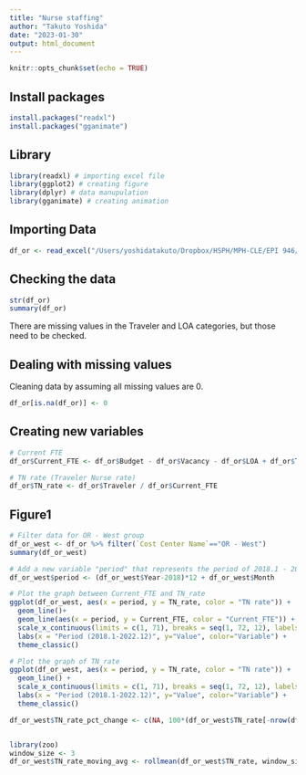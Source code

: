 ```yaml
---
title: "Nurse staffing"
author: "Takuto Yoshida"
date: "2023-01-30"
output: html_document
---
```


```r
knitr::opts_chunk$set(echo = TRUE)
```

## Install packages
```r
install.packages("readxl")
install.packages("gganimate")
```

## Library
```r
library(readxl) # importing excel file
library(ggplot2) # creating figure
library(dplyr) # data manupulation
library(gganimate) # creating animation
```

## Importing Data
```r
df_or <- read_excel("/Users/yoshidatakuto/Dropbox/HSPH/MPH-CLE/EPI 946/Dataset/Staffing_Data.xlsx")
```

## Checking the data
```r
str(df_or)
summary(df_or)
```
There are missing values in the Traveler and LOA categories, but those need to be checked.

## Dealing with missing values
Cleaning data by assuming all missing values are 0.
```r
df_or[is.na(df_or)] <- 0
```


## Creating new variables
```r
# Current FTE
df_or$Current_FTE <- df_or$Budget - df_or$Vacancy - df_or$LOA + df_or$Traveler

# TN rate (Traveler Nurse rate)
df_or$TN_rate <- df_or$Traveler / df_or$Current_FTE
```

## Figure1
```r
# Filter data for OR - West group
df_or_west <- df_or %>% filter(`Cost Center Name`=="OR - West")
summary(df_or_west)

# Add a new variable "period" that represents the period of 2018.1 - 2022.12
df_or_west$period <- (df_or_west$Year-2018)*12 + df_or_west$Month

# Plot the graph between Current_FTE and TN_rate
ggplot(df_or_west, aes(x = period, y = TN_rate, color = "TN rate")) +
  geom_line()+
  geom_line(aes(x = period, y = Current_FTE, color = "Current_FTE")) +
  scale_x_continuous(limits = c(1, 71), breaks = seq(1, 72, 12), labels = c("2018.1","2018.12","2019.12","2020.12","2021.12","2022.12")) +
  labs(x = "Period (2018.1-2022.12)", y="Value", color="Variable") +
  theme_classic()

# Plot the graph of TN_rate
ggplot(df_or_west, aes(x = period, y = TN_rate, color = "TN rate")) +
  geom_line() +
  scale_x_continuous(limits = c(1, 71), breaks = seq(1, 72, 12), labels = c("2018.1","2018.12","2019.12","2020.12","2021.12","2022.12"))  +
  labs(x = "Period (2018.1-2022.12)", y="Value", color="Variable") +
  theme_classic()

```

```r
df_or_west$TN_rate_pct_change <- c(NA, 100*(df_or_west$TN_rate[-nrow(df_or_west)] - df_or_west$TN_rate[-1])/df_or_west$TN_rate[-1])


library(zoo)
window_size <- 3
df_or_west$TN_rate_moving_avg <- rollmean(df_or_west$TN_rate, window_size, align="right", fill=NA)

```



